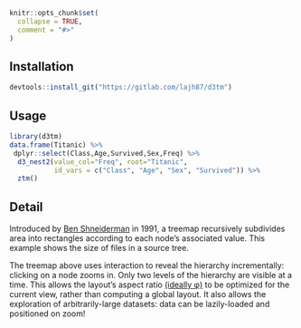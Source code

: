 ```r
knitr::opts_chunk$set(
  collapse = TRUE,
  comment = "#>"
)
```

## Installation

```r
devtools::install_git("https://gitlab.com/lajh87/d3tm")
```

## Usage

```r
library(d3tm)
data.frame(Titanic) %>%
 dplyr::select(Class,Age,Survived,Sex,Freq) %>%
  d3_nest2(value_col="Freq", root="Titanic",
           id_vars = c("Class", "Age", "Sex", "Survived")) %>%
  ztm()

```

## Detail

Introduced by [Ben Shneiderman](http://www.cs.umd.edu/hcil/treemap-history/) 
in 1991, a treemap recursively subdivides area into rectangles according to each 
node’s associated value. This example shows the size of files in a source tree.

The treemap above uses interaction to reveal the hierarchy incrementally: 
clicking on a node zooms in. Only two levels of the hierarchy are visible at a time. 
This allows the layout’s aspect ratio [(ideally φ)](https://en.wikipedia.org/wiki/Golden_ratio) 
to be optimized for the current view, 
rather than computing a global layout. It also allows the exploration of arbitrarily-large datasets: 
data can be lazily-loaded and positioned on zoom!
